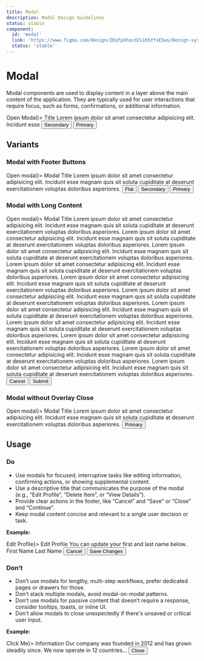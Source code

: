 ```yaml
---
title: Modal
description: Modal Design Guidelines
status: stable
component:
  id: 'modal'
  link: 'https://www.figma.com/design/ZEqfpXhocdZs1K5YfsE5ws/Design-system?node-id=5205-3366'
  status: 'stable'
---
```


# Modal

Modal components are used to display content in a layer above the main content of the application. They are typically used for user interactions that require focus, such as forms, confirmations, or additional information.

<Section current="design">

<ComponentPreview className="gi-not-prose">
  <Modal triggerButton={<Button>Open Modal</Button>}>
    <ModalTitle>Title</ModalTitle>
    <ModalBody>
      Lorem ipsum dolor sit amet consectetur adipisicing elit. Incidunt esse
    </ModalBody>
    <ModalFooter>
      <Button variant="secondary" appearance="dark">
        Secondary
      </Button>
      <Button variant="primary">Primary</Button>
    </ModalFooter>
  </Modal>
</ComponentPreview>
<FigmaPreviewButton href="https://www.figma.com/design/ZEqfpXhocdZs1K5YfsE5ws/Design-system?node-id=5205-3366" />

## Variants

### Modal with Footer Buttons

<ComponentContainer className="gi-not-prose">
  <Modal triggerButton={<Button>Open modal</Button>}>
    <ModalTitle>Modal Title</ModalTitle>
    <ModalBody>
      <Paragraph>
        Lorem ipsum dolor sit amet consectetur adipisicing elit. Incidunt esse
        magnam quis sit soluta cupiditate at deserunt exercitationem voluptas
        doloribus asperiores.
      </Paragraph>
    </ModalBody>
    <ModalFooter>
      <Button variant="flat">Flat</Button>
      <Button variant="secondary">Secondary</Button>
      <Button variant="primary">Primary</Button>
    </ModalFooter>
  </Modal>
</ComponentContainer>

### Modal with Long Content

<ComponentContainer>
  <Modal className="gi-w-[600px]" triggerButton={<Button>Open modal</Button>}>
    <ModalTitle>Modal Title</ModalTitle>
    <ModalBody>
      <Paragraph>
        Lorem ipsum dolor sit amet consectetur adipisicing elit. Incidunt esse
        magnam quis sit soluta cupiditate at deserunt exercitationem voluptas
        doloribus asperiores. Lorem ipsum dolor sit amet consectetur adipisicing
        elit. Incidunt esse magnam quis sit soluta cupiditate at deserunt
        exercitationem voluptas doloribus asperiores. Lorem ipsum dolor sit amet
        consectetur adipisicing elit. Incidunt esse magnam quis sit soluta
        cupiditate at deserunt exercitationem voluptas doloribus asperiores.
        Lorem ipsum dolor sit amet consectetur adipisicing elit. Incidunt esse
        magnam quis sit soluta cupiditate at deserunt exercitationem voluptas
        doloribus asperiores. Lorem ipsum dolor sit amet consectetur adipisicing
        elit. Incidunt esse magnam quis sit soluta cupiditate at deserunt
        exercitationem voluptas doloribus asperiores. Lorem ipsum dolor sit amet
        consectetur adipisicing elit. Incidunt esse magnam quis sit soluta
        cupiditate at deserunt exercitationem voluptas doloribus asperiores.
        Lorem ipsum dolor sit amet consectetur adipisicing elit. Incidunt esse
        magnam quis sit soluta cupiditate at deserunt exercitationem voluptas
        doloribus asperiores. Lorem ipsum dolor sit amet consectetur adipisicing
        elit. Incidunt esse magnam quis sit soluta cupiditate at deserunt
        exercitationem voluptas doloribus asperiores. Lorem ipsum dolor sit amet
        consectetur adipisicing elit. Incidunt esse magnam quis sit soluta
        cupiditate at deserunt exercitationem voluptas doloribus asperiores.
        Lorem ipsum dolor sit amet consectetur adipisicing elit. Incidunt esse
        magnam quis sit soluta cupiditate at deserunt exercitationem voluptas
        doloribus asperiores. Lorem ipsum dolor sit amet consectetur adipisicing
        elit. Incidunt esse magnam quis sit soluta cupiditate at deserunt
        exercitationem voluptas doloribus asperiores.
      </Paragraph>
    </ModalBody>
    <ModalFooter>
      <Button variant="secondary">Cancel</Button>
      <Button variant="primary">Submit</Button>
    </ModalFooter>
  </Modal>
</ComponentContainer>

### Modal without Overlay Close

<ComponentContainer>
  <Modal triggerButton={<Button>Open modal</Button>}>
    <ModalTitle>Modal Title</ModalTitle>
    <ModalBody>
      <Paragraph>
        Lorem ipsum dolor sit amet consectetur adipisicing elit. Incidunt esse
        magnam quis sit soluta cupiditate at deserunt exercitationem voluptas
        doloribus asperiores.
      </Paragraph>
    </ModalBody>
    <ModalFooter>
      <Button appearance="dark" variant="primary">
        Primary
      </Button>
    </ModalFooter>
  </Modal>
</ComponentContainer>

## Usage

### Do

- Use modals for focused, interruptive tasks like editing information, confirming actions, or showing supplemental content.
- Use a descriptive title that communicates the purpose of the modal (e.g., “Edit Profile”, “Delete Item”, or “View Details”).
- Provide clear actions in the footer, like “Cancel” and “Save” or “Close” and “Continue”.
- Keep modal content concise and relevant to a single user decision or task.

**Example:**

<ComponentContainer>
  <Modal triggerButton={<Button>Edit Profile</Button>}>
    <ModalTitle>Edit Profile</ModalTitle>
    <ModalBody>
      <Paragraph>You can update your first and last name below.</Paragraph>
      <FormField>
        <FormFieldLabel htmlFor="first-name">First Name</FormFieldLabel>
        <InputText id="first-name" />
      </FormField>
      <FormField>
        <FormFieldLabel htmlFor="last-name">Last Name</FormFieldLabel>
        <InputText id="last-name" />
      </FormField>
    </ModalBody>
    <ModalFooter>
      <Button variant="secondary">Cancel</Button>
      <Button variant="primary">Save Changes</Button>
    </ModalFooter>
  </Modal>
</ComponentContainer>

### Don’t

- Don’t use modals for lengthy, multi-step workflows, prefer dedicated pages or drawers for those.
- Don’t stack multiple modals, avoid modal-on-modal patterns.
- Don’t use modals for passive content that doesn’t require a response, consider tooltips, toasts, or inline UI.
- Don’t allow modals to close unexpectedly if there's unsaved or critical user input.

**Example:**

<ComponentContainer>
  <Modal triggerButton={<Button>Click Me</Button>}>
    <ModalTitle>Information</ModalTitle>
    <ModalBody>
      <Paragraph>
        Our company was founded in 2012 and has grown steadily since. We now
        operate in 12 countries...
      </Paragraph>
    </ModalBody>
    <ModalFooter>
      <Button variant="primary">Close</Button>
    </ModalFooter>
  </Modal>
</ComponentContainer>

</Section>
